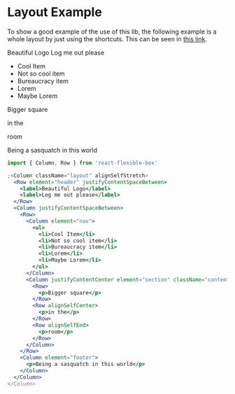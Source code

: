 
<Meta title="Layout Example - Test" />

# Layout Example

To show a good example of the use of this lib, the following example is a whole layout by just using the shortcuts. This can be seen in [this link](https://wellgrisa.github.io/react-flexible-box/?path=/story/container-flexiblebox-mixed--layout).

<Canvas>
  <Column className="layout" alignSelfStretch>
    <Row element="header" justifyContentSpaceBetween>
      <label>Beautiful Logo</label>
      <label>Log me out please</label>
    </Row>
    <Column justifyContentSpaceBetween>
      <Row>
        <Column element="nav">
          <ul>
            <li>Cool Item</li>
            <li>Not so cool item</li>
            <li>Bureaucracy item</li>
            <li>Lorem</li>
            <li>Maybe Lorem</li>
          </ul>
        </Column>
        <Column justifyContentCenter element="section" className="content">
          <Row>
            <p>Bigger square</p>
          </Row>
          <Row alignSelfCenter>
            <p>in the</p>
          </Row>
          <Row alignSelfEnd>
            <p>room</p>
          </Row>
        </Column>
      </Row>
      <Column element="footer">
        <p>Being a sasquatch in this world</p>
      </Column>
    </Column>
  </Column>
</Canvas>

```jsx
import { Column, Row } from 'react-flexible-box'

;<Column className="layout" alignSelfStretch>
  <Row element="header" justifyContentSpaceBetween>
    <label>Beautiful Logo</label>
    <label>Log me out please</label>
  </Row>
  <Column justifyContentSpaceBetween>
    <Row>
      <Column element="nav">
        <ul>
          <li>Cool Item</li>
          <li>Not so cool item</li>
          <li>Bureaucracy item</li>
          <li>Lorem</li>
          <li>Maybe Lorem</li>
        </ul>
      </Column>
      <Column justifyContentCenter element="section" className="content">
        <Row>
          <p>Bigger square</p>
        </Row>
        <Row alignSelfCenter>
          <p>in the</p>
        </Row>
        <Row alignSelfEnd>
          <p>room</p>
        </Row>
      </Column>
    </Row>
    <Column element="footer">
      <p>Being a sasquatch in this world</p>
    </Column>
  </Column>
</Column>
```
